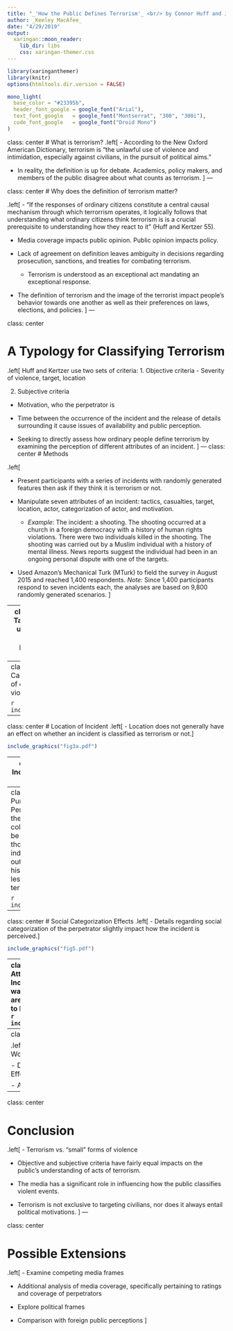 ```yaml
---
title: "_'How the Public Defines Terrorism'_ <br/> by Connor Huff and Joshua Kertzer"
author: _Keeley MacAfee_
date: "4/29/2019"
output:
  xaringan::moon_reader:
    lib_dir: libs
    css: xaringan-themer.css
---
```


```r
library(xaringanthemer)
library(knitr)
options(htmltools.dir.version = FALSE)
```

```r
mono_light(
  base_color = "#23395b",
  header_font_google = google_font("Arial"),
  text_font_google   = google_font("Montserrat", "300", "300i"),
  code_font_google   = google_font("Droid Mono")
)
```

class: center
# What is terrorism?
.left[
- According to the New Oxford American Dictionary, terrorism is "the unlawful use of violence and intimidation, especially against civilians, in the pursuit of political aims."

- In reality, the definition is up for debate. Academics, policy makers, and members of the public disagree about what counts as terrorism. 
]
---

class: center
# Why does the definition of terrorism matter?

.left[
- "If the responses of ordinary citizens constitute a central causal mechanism through which terrorrism operates, it logically follows that understanding what ordinary citizens think terrorism is is a crucial prerequisite to understanding how they react to it" (Huff and Kertzer 55). 
  
  - Media coverage impacts public opinion. Public opinion impacts policy.  

- Lack of agreement on definition leaves ambiguity in decisions regarding prosecution, sanctions, and treaties for combating terrorism.
  
  - Terrorism is understood as an exceptional act mandating an exceptional response. 

- The definition of terrorism and the image of the terrorist impact people's behavior towards one another as well as their preferences on laws, elections, and policies.
  ]
---

class: center 

# A Typology for Classifying Terrorism
.left[
Huff and Kertzer use two sets of criteria:
1. Objective criteria
  - Severity of violence, target, location
  
2. Subjective criteria
  - Motivation, who the perpetrator is
  
- Time between the occurrence of the incident and the release of details surrounding it cause issues of availability and public perception. 

- Seeking to directly assess how ordinary people define terrorism by examining the perception of different attributes of an incident.
]
---
class: center
# Methods

.left[

- Present participants with a series of incidents with randomly generated features then ask if they think it is terrorism or not. 

- Manipulate seven attributes of an incident: tactics, casualties, target, location, actor, categorization of actor, and motivation. 

  - _Example_: The incident: a shooting. The shooting occurred at a church in a foreign democracy with a history of human rights violations. There were two individuals killed in the shooting. The shooting was carried out by a Muslim individual with a history of mental illness. News reports suggest the individual had been in an ongoing personal dispute with one of the targets.
  
- Used Amazon's Mechanical Turk (MTurk) to field the survey in August 2015 and reached 1,400 respondents. _Note:_ Since 1,400 participants respond to seven incidents each, the analyses are based on 9,800 randomly generated scenarios. 
]

---
class: center
# The Effect of Tactics
.left[
- Type of tactic used plays a central role in whether an incident is perceived as terrorism or not.]

```r
include_graphics("fig2a.pdf")
```

---
class: center
# The Effect of Casualties
.left[
- The number of casualties, or severity of the violence, is less central.]

```r
include_graphics("fig2b.pdf")
```

---
class: center
# Location of Incident
.left[
- Location does not generally have an effect on whether an incident is classified as terrorism or not.] 

```r
include_graphics("fig3a.pdf")
```
---
class: center
# Target of Incident
.left[
- Nor does the target of the incident.]

```r
include_graphics("fig3b.pdf")
```

---
class: center
# Political Purposiveness of the Perpetrator
.left[
- Two main themes: acts carried out by collectives are more likely to be considered terrorism than those carried out by individuals and acts carried out by individuals with a history of mentall illness are less likely to be seen as terrorism.]

```r
include_graphics("fig4.pdf")
```

---
class: center
# Social Categorization Effects
.left[
- Details regarding social categorization of the perpetrator slightly impact how the incident is perceived.
]

```r
include_graphics("fig5.pdf")
```

---
class: center
# Motive Attribution Effects
.left[
- Incidents driven, in some way, by political motivations are increasingly more likely to be classified as terrorism.
]
```r
include_graphics("fig6.pdf")
```

---
class: center
# Applications

.left[
- Mapping onto Real-World Events

- Demonstrating Framing Effects

- Analyzing Media Coverage 
]
---
class: center


# Conclusion
.left[
- Terrorism vs. "small" forms of violence

- Objective and subjective criteria have fairly equal impacts on the public's understanding of acts of terrorism.

- The media has a significant role in influencing how the public classifies violent events. 

- Terrorism is not exclusive to targeting civilians, nor does it always entail political motivations. 
]
---

class: center


# Possible Extensions
.left[
- Examine competing media frames

- Additional analysis of media coverage, specifically pertaining to ratings and coverage of perpetrators 

- Explore political frames

- Comparison with foreign public perceptions
]